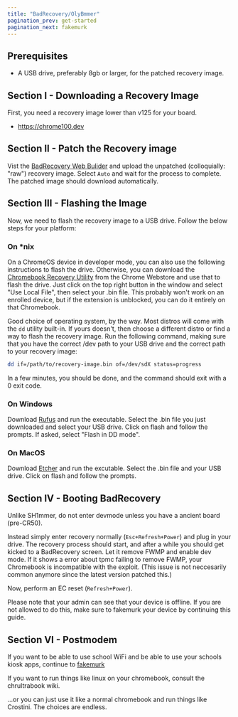 ```yaml
---
title: "BadRecovery/OlyBmmer"
pagination_prev: get-started
pagination_next: fakemurk
---
```


## Prerequisites
- A USB drive, preferably 8gb or larger, for the patched recovery image.

## Section I - Downloading a Recovery Image

First, you need a recovery image lower than v125 for your board.

- https://chrome100.dev

## Section II - Patch the Recovery image

Vist the [BadRecovery Web Bulider](https://binbashbanana.github.io/badrecovery) and upload the unpatched (colloquially: "raw") recovery image. Select `Auto` and wait for the process to complete. The patched image should download automatically.

## Section III - Flashing the Image

Now, we need to flash the recovery image to a USB drive. Follow the below steps for your platform:

### On *nix

On a ChromeOS device in developer mode, you can also use the following instructions to flash the drive. Otherwise, you can download the [Chromebook Recovery Utility](https://chromewebstore.google.com/detail/chromebook-recovery-utili/pocpnlppkickgojjlmhdmidojbmbodfm) from the Chrome Webstore and use that to flash the drive. Just click on the top right button in the window and select "Use Local File", then select your .bin file. This probably won't work on an enrolled device, but if the extension is unblocked, you can do it entirely on that Chromebook.

Good choice of operating system, by the way. Most distros will come with the `dd` utility built-in. If yours doesn't, then choose a different distro or find a way to flash the recovery image. Run the following command, making sure that you have the correct /dev path to your USB drive and the correct path to your recovery image:

```sh
dd if=/path/to/recovery-image.bin of=/dev/sdX status=progress
```

In a few minutes, you should be done, and the command should exit with a 0 exit code.

### On Windows

Download [Rufus](https://rufus.ie/) and run the executable. Select the .bin file you just downloaded and select your USB drive. Click on flash and follow the prompts. If asked, select "Flash in DD mode".

### On MacOS

Download [Etcher](https://www.balena.io/etcher) and run the excutable. Select the .bin file and your USB drive. Click on flash and follow the prompts.

## Section IV - Booting BadRecovery

Unlike SH1mmer, do not enter devmode unless you have a ancient board (pre-CR50).

Instead simply enter recovery normally (`Esc+Refresh+Power`) and plug in your drive. The recovery process should start, and after a while you should get kicked to a BadRecovery screen. Let it remove FWMP and enable dev mode. If it shows a error about tpmc failing to remove FWMP, your Chromebook is incompatible with the exploit. (This issue is not neccesarily common anymore since the latest version patched this.)

Now, perform an EC reset (`Refresh+Power`).

Please note that your admin can see that your device is offline. If you are not allowed to do this, make sure to fakemurk your device by continuing this guide.

## Section VI - Postmodem

If you want to be able to use school WiFi and be able to use your schools kiosk apps, continue to [fakemurk](../fakemurk)

If you want to run things like linux on your chromebook, consult the chrultrabook wiki.

...or you can just use it like a normal chromebook and run things like Crostini. The choices are endless.
